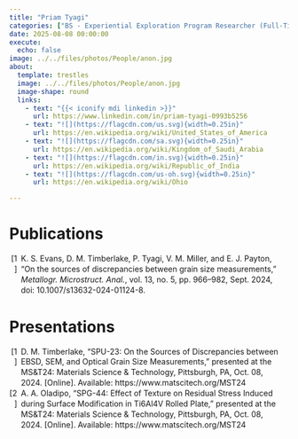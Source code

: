 ```yaml
---
title: "Priam Tyagi"
categories: ["BS - Experiential Exploration Program Researcher (Full-Time for Credit)"]
date: 2025-08-08 00:00:00
execute:
  echo: false
image: ../../files/photos/People/anon.jpg
about:
  template: trestles
  image: ../../files/photos/People/anon.jpg
  image-shape: round
  links:
    - text: "{{< iconify mdi linkedin >}}"
      url: https://www.linkedin.com/in/priam-tyagi-0993b5256
    - text: "![](https://flagcdn.com/us.svg){width=0.25in}"
      url: https://en.wikipedia.org/wiki/United_States_of_America
    - text: "![](https://flagcdn.com/sa.svg){width=0.25in}"
      url: https://en.wikipedia.org/wiki/Kingdom_of_Saudi_Arabia
    - text: "![](https://flagcdn.com/in.svg){width=0.25in}"
      url: https://en.wikipedia.org/wiki/Republic_of_India
    - text: "![](https://flagcdn.com/us-oh.svg){width=0.25in}"
      url: https://en.wikipedia.org/wiki/Ohio

---
```



# Publications

```{=html}
<?xml version="1.0"?>
<div class="csl-bib-body" style="line-height: 1.35; ">
  <div class="csl-entry" style="clear: left; ">
    <div class="csl-left-margin" style="float: left; padding-right: 0.5em; text-align: right; width: 1em;">[1]</div><div class="csl-right-inline" style="margin: 0 .4em 0 1.5em;">K. S. Evans, D. M. Timberlake, P. Tyagi, V. M. Miller, and E. J. Payton, &#x201C;On the sources of discrepancies between grain size measurements,&#x201D; <i>Metallogr. Microstruct. Anal.</i>, vol. 13, no. 5, pp. 966&#x2013;982, Sept. 2024, doi: 10.1007/s13632-024-01124-8.</div>
  </div>
</div>
```

# Presentations

```{=html}
<?xml version="1.0"?>
<div class="csl-bib-body" style="line-height: 1.35; ">
  <div class="csl-entry" style="clear: left; ">
    <div class="csl-left-margin" style="float: left; padding-right: 0.5em; text-align: right; width: 1em;">[1]</div><div class="csl-right-inline" style="margin: 0 .4em 0 1.5em;">D. M. Timberlake, &#x201C;SPU-23: On the Sources of Discrepancies between EBSD, SEM, and Optical Grain Size Measurements,&#x201D; presented at the MS&amp;T24: Materials Science &amp; Technology, Pittsburgh, PA, Oct. 08, 2024. [Online]. Available: https://www.matscitech.org/MST24</div>
  </div>
  <div class="csl-entry" style="clear: left; ">
    <div class="csl-left-margin" style="float: left; padding-right: 0.5em; text-align: right; width: 1em;">[2]</div><div class="csl-right-inline" style="margin: 0 .4em 0 1.5em;">A. A. Oladipo, &#x201C;SPG-44: Effect of Texture on Residual Stress Induced during Surface Modification in Ti6Al4V Rolled Plate,&#x201D; presented at the MS&amp;T24: Materials Science &amp; Technology, Pittsburgh, PA, Oct. 08, 2024. [Online]. Available: https://www.matscitech.org/MST24</div>
  </div>
</div>
```


